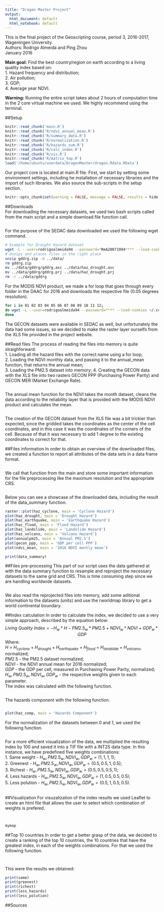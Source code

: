 ```yaml
---
title: "Dragon Master Project"
output:
  html_document: default
  html_notebook: default
---
```

This is the final project of the Geoscripting course, period 3, 2016-2017, Wageningen University.  
Authors: Rodrigo Almeida and Ping Zhou  
January 2016  
  
__Main goal:__ Find the best country/region on earth according to a living quality index based on:   
1. Hazard frequency and distribution;  
2. Air pollution;  
3. GDP;  
4. Average year NDVI.  
  
__Warning:__ Running the entire script takes about 2 hours of computation time in the 2 core virtual machine we used. We highly recommend using the terminal.

##Setup  
```r
knitr::read_chunk('main.R')
knitr::read_chunk('R/ndvi_annual_mean.R')
knitr::read_chunk('R/summary_data.R')
knitr::read_chunk('R/normalization.R')
knitr::read_chunk('R/hazards_sum.R')
knitr::read_chunk('R/calc_index.R')
knitr::read_chunk('R/vis.R')
knitr::read_chunk('R/matrix_top.R')
load('/home/ubuntu/userdata/DragonMaster/dragon.Rdata.RData')
```
Our project core is located at main.R file. First, we start by setting some environment settings, including he installation of necessary libraries and the import of such libraries. We also source the sub-scripts in the setup section.  
```r
knitr::opts_chunk$set(warning = FALSE, message = FALSE, results = hide)
```
##Downloads  
For downloading the necessary datasets, we used two bash scripts called from the main script and a simple download.file function call.   
```r
```
For the purpose of the SEDAC data downloaded we used the following wget command.
```bash
# Example for Drought Hazard dataset
wget -L --user=rodrigoalmeida94 --password=*RmA20071994**** --load-cookies ~/.cookies --save-cookies ~/.cookies --no-directories http://sedac.ciesin.columbia.edu/downloads/data/ndh/ndh-drought-hazard-frequency-distribution/gddrg.zip
# Unzips and places files in the right place
unzip gddrg.zip -d ../data/
rm gddrg.zip
mv ../data/gddrg/gddrg.asc ../data/haz_drought.asc
mv ../data/gddrg/gddrg.prj ../data/haz_drought.prj
rm -r ../data/gddrg
```
For the MODIS NDVI product, we made a for loop that goes through every folder in the DAAC for 2016 and downloads the respective file (0.05 degrees resolution).
```bash
for i in 01 02 03 04 05 06 07 08 09 10 11 12;
do wget -L --user=rodrigoalmeida94 --password=**** --load-cookies ~/.cookies --save-cookies ~/.cookies -r --no-parent -A '*.hdf' --no-directories -P ../data/http://e4ftl01.cr.usgs.gov/MOLT/MOD13C2.006/2016.$i.01/
done
```
The GECON datasets were available in SEDAC as well, but unfortunately the data had some issues, so we decided to make the raster layer ourselfs from the XLS file provided in the project website.  

##Read files
The process of reading the files into memory is quite straighforward:  
1. Loading all the hazard files with the correct name using a for loop;  
2. Loading the NDVI monthly data, and passing it to the annual_mean function, that returns the annual mean;  
3. Loading the PM2.5 dataset into memory; 
4. Creating the GECON data with the XLS file into two rasters GECON PPP (Purchasing Power Parity) and GECON MER (Market Exchange Rate).  
```r

```
The annual mean function for the NDVI takes the month dataset, cleans the data according to the reliability layer that is provided with the MODIS NDVI product and calculates the mean.  
```r

```
The creation of the GECON dataset from the XLS file was a bit trickier than expected, since the gridded takes the coordinates as the center of the cell coordinates, and in this case it was the coordinates of the corners of the cell. Because of that it was necessary to add 1 degree to the existing coordinates to correct for that.  

##Files information
In order to obtain an overview of the downloaded files, we created a function to report all attributes of the data sets in a data frame format.  
```r

```
We call that function from the main and store some important information for the file preprocessing like the maximum resolution and the appropriate CRS.
```r

```
Below you can see a showcase of the downloaded data, including the result of the data_summary function.
```r
raster::plot(haz_cyclone, main = 'Cyclone Hazard')
plot(haz_drought, main = 'Drought Hazard')
plot(haz_earthquake, main = 'Earthquake Hazard')
plot(haz_flood, main = 'Flood Hazard')
plot(haz_landslide, main = 'Landslide Hazard')
plot(haz_volcano, main = 'Volcano Hazard')
plot(annualpm25, main = 'Annual PM2.5')
plot(gecon_ppp, main = 'GDP per cell PPP')
plot(ndvi_mean, main = '2016 NDVI montly mean')

print(data_summary)
```

##Files pre-processing
This part of our script uses the data gathered at with the data summary function to resample and reproject the necessary datasets to the same grid and CRS. This is  time consuming step since we are handling worldwide datasets.
```r

```
We also read the reprojected files into memory, add some aditional information to the datasets (units) and use the rworldmap library to get a world continental boundary.

##Index calculation
In order to calculate the index, we decided to use a very simple approach, described by the equation below:  
$$Living\ Quality\ Index = - H_w * H - PM2.5_w * PM2.5 + NDVI_w * NDVI + GDP_w * GDP$$
Where:  
$H$ = $H_{cyclone}+H_{drought}+H_{earthquake}+H_{flood}+H_{landslide}+H_{volcano}$, normalized;  
$PM2.5$ - the PM2.5 dataset normalized;  
$NDVI$ - the NDVI annual mean for 2016 normalized;  
$GDP$ - the GDP per cell, measured in Purchasing Power Parity, normalized;  
$H_w,PM2.5_w,NDVI_w,GDP_w$ - the respective weights given to each parameter.  
The index was calculated with the following function.

```r

```
The hazards component with the following function.
```r

```
```r
plot(haz_comp, main = 'Hazards Component')
```

For the normalization of the datasets between 0 and 1, we used the following function.
```r

```
For a more efficient visualization of the data, we multiplied the resulting index by 100 and saved it into a TIF file with a INT2S data type. In this instance, we have predefined five weights combinations:  
1. Same weight - $H_w,PM2.5_w,NDVI_w,GDP_w = (1,1,1,1)$;  
2. Greenest - $H_w,PM2.5_w,NDVI_w,GDP_w = (0.5,0.5,1,0.5)$;  
3. Richest - $H_w,PM2.5_w,NDVI_w,GDP_w = (0.5,0.5,0.5,1)$;  
4. Less hazards - $H_w,PM2.5_w,NDVI_w,GDP_w = (1,0.5,0.5,0.5)$;  
5. Less polution - $H_w,PM2.5_w,NDVI_w,GDP_w = (0.5,1,0.5,0.5)$.
```r

```

##Visualization
For visuzalization of the index results we used Leaflet to create an html file that allows the user to select which combination of weights is prefered.
```r

```
```r

```
```r
mymap
```

##Top 10 countries
In order to get a better grasp of the data, we decided to create a ranking of the top 10 countries, the 10 countries that have the greatest index, in each of the weights combinations. For that we used the following function.
```r

```
```r

```
This were the results we obtained:
```r
print(same)
print(greenest)
print(richest)
print(less_hazards)
print(less_polution)
```

##Sources 
